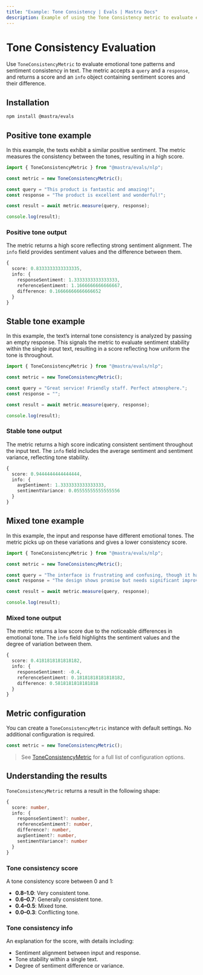 ---
title: "Example: Tone Consistency | Evals | Mastra Docs"
description: Example of using the Tone Consistency metric to evaluate emotional tone patterns and sentiment consistency in text.
---


# Tone Consistency Evaluation

<ScorerCallout />

Use `ToneConsistencyMetric` to evaluate emotional tone patterns and sentiment consistency in text. The metric accepts a `query` and a `response`, and returns a score and an `info` object containing sentiment scores and their difference.

## Installation

```bash copy
npm install @mastra/evals
```

## Positive tone example

In this example, the texts exhibit a similar positive sentiment. The metric measures the consistency between the tones, resulting in a high score.

```typescript filename="src/example-positive-tone.ts" showLineNumbers copy
import { ToneConsistencyMetric } from "@mastra/evals/nlp";

const metric = new ToneConsistencyMetric();

const query = "This product is fantastic and amazing!";
const response = "The product is excellent and wonderful!";

const result = await metric.measure(query, response);

console.log(result);
```

### Positive tone output

The metric returns a high score reflecting strong sentiment alignment. The `info` field provides sentiment values and the difference between them.

```typescript
{
  score: 0.8333333333333335,
  info: {
    responseSentiment: 1.3333333333333333,
    referenceSentiment: 1.1666666666666667,
    difference: 0.16666666666666652
  }
}
```

## Stable tone example

In this example, the text’s internal tone consistency is analyzed by passing an empty response. This signals the metric to evaluate sentiment stability within the single input text, resulting in a score reflecting how uniform the tone is throughout.

```typescript filename="src/example-stable-tone.ts" showLineNumbers copy
import { ToneConsistencyMetric } from "@mastra/evals/nlp";

const metric = new ToneConsistencyMetric();

const query = "Great service! Friendly staff. Perfect atmosphere.";
const response = "";

const result = await metric.measure(query, response);

console.log(result);
```

### Stable tone output

The metric returns a high score indicating consistent sentiment throughout the input text. The `info` field includes the average sentiment and sentiment variance, reflecting tone stability.

```typescript
{
  score: 0.9444444444444444,
  info: {
    avgSentiment: 1.3333333333333333,
    sentimentVariance: 0.05555555555555556
  }
}
```

## Mixed tone example

In this example, the input and response have different emotional tones. The metric picks up on these variations and gives a lower consistency score.

```typescript filename="src/example-mixed-tone.ts" showLineNumbers copy
import { ToneConsistencyMetric } from "@mastra/evals/nlp";

const metric = new ToneConsistencyMetric();

const query = "The interface is frustrating and confusing, though it has potential.";
const response = "The design shows promise but needs significant improvements to be usable.";

const result = await metric.measure(query, response);

console.log(result);
```

### Mixed tone output

The metric returns a low score due to the noticeable differences in emotional tone. The `info` field highlights the sentiment values and the degree of variation between them.

```typescript
{
  score: 0.4181818181818182,
  info: {
    responseSentiment: -0.4,
    referenceSentiment: 0.18181818181818182,
    difference: 0.5818181818181818
  }
}
```

## Metric configuration

You can create a `ToneConsistencyMetric` instance with default settings. No additional configuration is required.

```typescript
const metric = new ToneConsistencyMetric();
```

> See [ToneConsistencyMetric](/reference/evals/tone-consistency.mdx) for a full list of configuration options.


## Understanding the results

`ToneConsistencyMetric` returns a result in the following shape:

```typescript
{
  score: number,
  info: {
    responseSentiment?: number,
    referenceSentiment?: number,
    difference?: number,
    avgSentiment?: number,
    sentimentVariance?: number
  }
}
```
### Tone consistency score

A tone consistency score between 0 and 1:

- **0.8–1.0**: Very consistent tone.
- **0.6–0.7**: Generally consistent tone.
- **0.4–0.5**: Mixed tone.
- **0.0–0.3**: Conflicting tone.

### Tone consistency info

An explanation for the score, with details including:

- Sentiment alignment between input and response.
- Tone stability within a single text.
- Degree of sentiment difference or variance.

<GithubLink
  marginTop='mt-16'
  link="https://github.com/mastra-ai/mastra/blob/main/examples/basics/evals/tone-consistency"
/>
